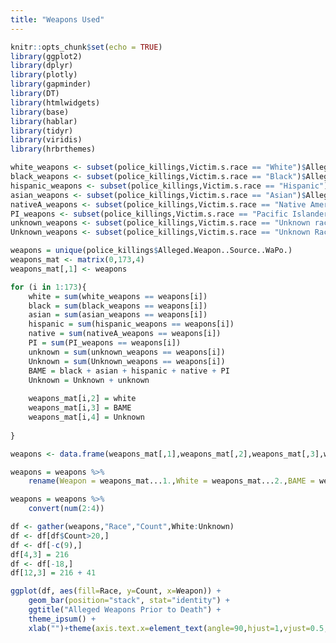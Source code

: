 ```yaml
---
title: "Weapons Used"
---
```


```r
knitr::opts_chunk$set(echo = TRUE)
library(ggplot2)
library(dplyr)
library(plotly)
library(gapminder)
library(DT)
library(htmlwidgets)
library(base)
library(hablar)
library(tidyr)
library(viridis)
library(hrbrthemes)
```

```r

white_weapons <- subset(police_killings,Victim.s.race == "White")$Alleged.Weapon..Source..WaPo.
black_weapons <- subset(police_killings,Victim.s.race == "Black")$Alleged.Weapon..Source..WaPo.
hispanic_weapons <- subset(police_killings,Victim.s.race == "Hispanic")$Alleged.Weapon..Source..WaPo.
asian_weapons <- subset(police_killings,Victim.s.race == "Asian")$Alleged.Weapon..Source..WaPo.
nativeA_weapons <- subset(police_killings,Victim.s.race == "Native American")$Alleged.Weapon..Source..WaPo.
PI_weapons <- subset(police_killings,Victim.s.race == "Pacific Islander")$Alleged.Weapon..Source..WaPo.
unknown_weapons <- subset(police_killings,Victim.s.race == "Unknown race")$Alleged.Weapon..Source..WaPo.
Unknown_weapons <- subset(police_killings,Victim.s.race == "Unknown Race")$Alleged.Weapon..Source..WaPo.

weapons = unique(police_killings$Alleged.Weapon..Source..WaPo.)
weapons_mat <- matrix(0,173,4)
weapons_mat[,1] <- weapons

for (i in 1:173){
    white = sum(white_weapons == weapons[i])
    black = sum(black_weapons == weapons[i])
    asian = sum(asian_weapons == weapons[i])
    hispanic = sum(hispanic_weapons == weapons[i])
    native = sum(nativeA_weapons == weapons[i])
    PI = sum(PI_weapons == weapons[i])
    unknown = sum(unknown_weapons == weapons[i])
    Unknown = sum(Unknown_weapons == weapons[i])
    BAME = black + asian + hispanic + native + PI
    Unknown = Unknown + unknown
    
    weapons_mat[i,2] = white
    weapons_mat[i,3] = BAME
    weapons_mat[i,4] = Unknown
    
}

weapons <- data.frame(weapons_mat[,1],weapons_mat[,2],weapons_mat[,3],weapons_mat[,4])

weapons = weapons %>%
    rename(Weapon = weapons_mat...1.,White = weapons_mat...2.,BAME = weapons_mat...3.,Unknown = weapons_mat...4.)

weapons = weapons %>%
    convert(num(2:4))

df <- gather(weapons,"Race","Count",White:Unknown)
df <- df[df$Count>20,]
df <- df[-c(9),]
df[4,3] = 216
df <- df[-18,]
df[12,3] = 216 + 41 

ggplot(df, aes(fill=Race, y=Count, x=Weapon)) + 
    geom_bar(position="stack", stat="identity") +
    ggtitle("Alleged Weapons Prior to Death") +
    theme_ipsum() +
    xlab("")+theme(axis.text.x=element_text(angle=90,hjust=1,vjust=0.5,size=14))+     scale_fill_brewer(palette="Paired")+theme_minimal()

```
